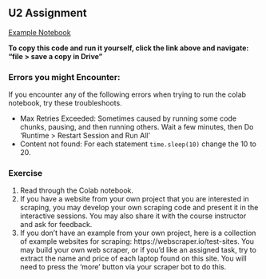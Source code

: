 ## U2 Assignment {.unnumbered}

[Example Notebook](https://colab.research.google.com/drive/115BsrFH6wFSOzQFQqkKwsF0twA_bezSQ?usp=sharing)

**To copy this code and run it yourself, click the link above and navigate: "file \> save a copy in Drive"**

### Errors you might Encounter:

If you encounter any of the following errors when trying to run the colab notebook, try these troubleshoots.

-   Max Retries Exceeded: Sometimes caused by running some code chunks, pausing, and then running others. Wait a few minutes, then Do 'Runtime \> Restart Session and Run All'
-   Content not found: For each statement `time.sleep(10)` change the 10 to 20.

### Exercise

1.  Read through the Colab notebook.
2.  If you have a website from your own project that you are interested in scraping, you may develop your own scraping code and present it in the interactive sessions. You may also share it with the course instructor and ask for feedback.
3.  If you don't have an example from your own project, here is a collection of example websites for scraping: https://webscraper.io/test-sites. You may build your own web scraper, or if you'd like an assigned task, try to extract the name and price of each laptop found on this site. You will need to press the 'more' button via your scraper bot to do this.
